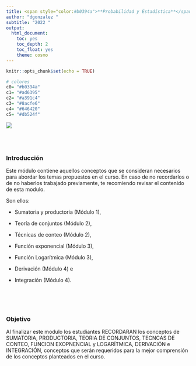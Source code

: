 ```yaml
---
title: <span style="color:#b0394a">**Probabilidad y Estadística**</span>
author: "dgonzalez "
subtitle: "2022 " 
output:
  html_document:
    toc: yes
    toc_depth: 2
    toc_float: yes
    theme: cosmo
---
```

```r
knitr::opts_chunk$set(echo = TRUE)

# colores
c0= "#b0394a"
c1= "#ad6395"
c2= "#a391c4"
c3= "#8acfe6"
c4= "#646420"
c5= "#db524f"
```

![](img/banner0.png)


<br/><br/>

### **Introducción**

Este módulo contiene aquellos conceptos que se consideran necesarios para abordar los temas propuestos en  el curso. En caso de no recordarlos o de no  haberlos trabajado  previamente, te  recomiendo revisar el  contenido de esta modulo.

Son ellos: 

* Sumatoria y productoria (Módulo 1), 

* Teoría de conjuntos  (Módulo 2), 

* Técnicas de conteo  (Módulo 2), 

* Función exponencial (Módulo 3), 

* Función Logarítmica (Módulo 3), 

* Derivación  (Módulo 4) e 

* Integración (Módulo 4).

<br/><br/><br/>

### **Objetivo**

Al finalizar este modulo los estudiantes RECORDARAN los conceptos de SUMATORIA, PRODUCTORIA, TEORIA DE CONJUNTOS, TECNCAS DE CONTEO, FUNCION EXOPNENCIAL y LOGARÍTMICA, DERIVACIÓN e INTEGRACIÓN, conceptos que serán requeridos para la mejor comprensión de los conceptos planteados en el curso.
